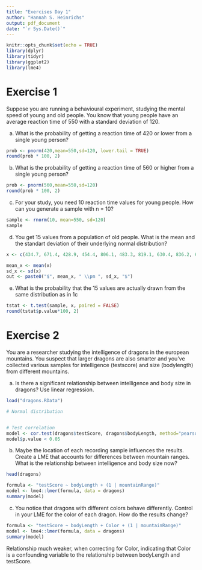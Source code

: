 ```yaml
---
title: "Exercises Day 1"
author: "Hannah S. Heinrichs"
output: pdf_document
date: "`r Sys.Date()`"
---
```


```r
knitr::opts_chunk$set(echo = TRUE)
library(dplyr)
library(tidyr)
library(ggplot2)
library(lme4)

```


# Exercise 1

Suppose you are running a behavioural experiment, studying the mental speed of young and old people. You know that young people have an average reaction time of 550 with a standard deviation of 120.

a) What is the probability of getting a reaction time of 420 or lower from a single young person?

```r

prob <- pnorm(420,mean=550,sd=120, lower.tail = TRUE)
round(prob * 100, 2)
```

b) What is the probability of getting a reaction time of 560 or higher from a single young person?
```r

prob <- pnorm(560,mean=550,sd=120)
round(prob * 100, 2)
```

c) For your study, you need 10 reaction time values for young people. How can you generate a sample with n = 10?
```r
sample <- rnorm(10, mean=550, sd=120)
sample
```

d) You get 15 values from a population of old people. What is the mean and the standart deviation of their underlying normal distribution?
```r
x <- c(434.7, 671.4, 428.9, 454.4, 806.1, 483.3, 819.1, 630.4, 836.2, 661.4, 511.7, 507.2, 568.0, 707.9, 621.7)

mean_x <- mean(x)
sd_x <- sd(x)
out <- paste0("$", mean_x, " \\pm ", sd_x, "$")

```

e) What is the probability that the 15 values are actually drawn from the same distribution as in 1c
```r

tstat <- t.test(sample, x, paired = FALSE)
round(tstat$p.value*100, 2)

```

# Exercise 2

You are a researcher studying the intelligence of dragons in the european mountains. You suspect that larger dragons are also smarter and you've collected various samples for intelligence (testscore) and size (bodylength) from different mountains.

a) Is there a significant relationship between intelligence and body size in dragons? Use linear regression.

```r
load("dragons.RData")

# Normal distribution


# Test correlation
model <- cor.test(dragons$testScore, dragons$bodyLength, method="pearson")
model$p.value < 0.05


```

b) Maybe the location of each recording sample influences the results. Create a LME that accounts for differences between mountain ranges. What is the relationship between intelligence and body size now?

```r

head(dragons)

formula <- "testScore ~ bodyLength + (1 | mountainRange)"
model <- lme4::lmer(formula, data = dragons)
summary(model)

```

c) You notice that dragons with different colors behave differently. Control in your LME for the color of each dragon. How do the results change?

```r

formula <- "testScore ~ bodyLength + Color + (1 | mountainRange)"
model <- lme4::lmer(formula, data = dragons) 
summary(model)

```

Relationship much weaker, when correcting for Color, indicating that Color is a confounding variable to the relationship between bodyLength and testScore.